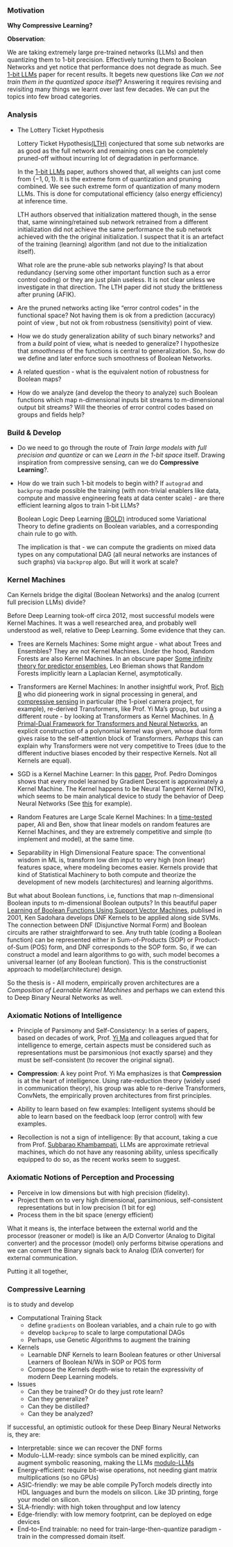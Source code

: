 ### Motivation

**Why Compressive Learning?**


**Observation**:

We are taking extremely large pre-trained networks (LLMs) and then quantizing them to 1-bit precision. Effectively turning them to Boolean Networks and yet notice that performance does not degrade as much. See [1-bit LLMs](https://arxiv.org/abs/2402.17764) paper for recent results. It begets new questions like _Can we not train them in the quantized space itself_? Answering it requires revising and revisiting many things we learnt over last few decades. We can put the topics into few broad categories.


### Analysis

- The Lottery Ticket Hypothesis 

    Lottery Ticket Hypothesis[(LTH)](https://arxiv.org/abs/1803.03635) conjectured that some sub networks are as good as the full network and remaining ones can be completely pruned-off without incurring lot of degradation in performance.

    In the [1-bit LLMs](https://arxiv.org/abs/2402.17764) paper, authors showed that, all weights can just come from $\{ -1,0,1\}$. It is the extreme form of quantization and pruning combined. We see such extreme form of quantization of many modern LLMs. This is done for computational efficiency (also energy efficiency) at inference time.
    
    LTH authors observed that initialization mattered though, in the sense that, same winning/retained sub network retrained from a different initialization did not achieve the same performance the sub network achieved with the the original initialization. I suspect that it is an artefact of the training (learning) algorithm (and not due to the initialization itself).  
    
    What role are the prune-able sub networks playing? Is that about redundancy (serving some other important function such as a error control coding) or they are just plain useless. It is not clear unless we investigate in that direction.  The LTH paper did not study the brittleness after pruning (AFIK). 
    
- Are the pruned networks acting like "error control codes" in the functional space? Not having them is ok from a prediction (accuracy) point of view , but not ok from robustness (sensitivity) point of view.

- How we do study generalization ability of such binary networks? and from a _build_ point of view, what is needed to generalize? I hypothesize that _smoothness_ of the functions is central to generalization. So, how do we define and later enforce such smoothness of Boolean Networks. 

- A related question - what is the equivalent notion of robustness for Boolean maps?

- How do we analyze (and develop the theory to analyze) such Boolean functions which map n-dimensional inputs bit streams to m-dimensional output bit streams? Will the theories of error control codes based on groups and fields help?


### Build & Develop

- Do we need to go through the route of _Train large models with full precision and quantize_ or can we _Learn in the 1-bit space_ itself. Drawing inspiration from compressive sensing, can we do **Compressive Learning**?. 

- How do we train such 1-bit models to begin with? If `autograd` and `backprop` made possible the training (with non-trivial enablers like data, compute and massive engineering feats at data center scale) - are there efficient learning algos to train 1-bit LLMs?

    Boolean Logic Deep Learning [(BOLD)](https://arxiv.org/abs/2405.16339) introduced some Variational Theory to define gradients on Boolean variables, and a corresponding chain rule to go with. 

    The implication is that - we can compute the gradients on mixed data types on any computational DAG (all neural networks are instances of such graphs) via `backprop` algo. But will it work at scale? 

### Kernel Machines

Can Kernels bridge the digital (Boolean Networks) and the analog (current  full precision LLMs) divide? 

Before Deep Learning took-off circa 2012, most successful models were Kernel Machines. It was a well researched area, and probably well understood as well, relative to Deep Learning. Some evidence that they can.


- Trees are Kernels Machines: Some might argue - what about Trees and Ensembles? They are not Kernel Machines. Under the hood, Random Forests are also Kernel Machines. In an obscure paper [Some infinity theory for predictor ensembles](https://www.stat.berkeley.edu/~breiman/some_theory2000.pdf), Leo Brieman shows that Random Forests implicitly learn a Laplacian Kernel, asymptotically. 

- Transformers are Kernel Machines: In another insightful work, Prof. [Rich B](https://richb.rice.edu/) who did pioneering work in signal processing in general, and [compressive sensing](https://dsp.rice.edu/cs/) in particular (the 1-pixel camera project, for example), re-derived Transformers, like Prof. Yi Ma's group, but using a different route - by looking at Transformers as Kernel Machines. In [A Primal-Dual Framework for Transformers and Neural Networks](https://arxiv.org/abs/2406.13781), an explicit construction of a polynomial kernel was given, whose dual form gives raise to the self-attention block of Transformers. _Perhaps_ this can explain why Transformers were not very competitive to Trees (due to the different inductive biases encoded by their respective Kernels. Not all Kernels are equal).

- SGD is a Kernel Machine Learner: In this [paper](https://arxiv.org/abs/2012.00152v1), Prof. Pedro Domingos shows that every model learned by Gradient Descent is approximately a Kernel Machine. The Kernel happens to be Neural Tangent Kernel (NTK), which seems to be main analytical device to study the behavior of Deep Neural Networks (See [this](https://arxiv.org/abs/1806.07572) for example).

- Random Features are Large Scale Kernel Machines: In a [time-tested](https://eecs.berkeley.edu/news/ben-recht-wins-nips-test-time-award/) paper, Ali and Ben, show that linear models on random features are Kernel Machines, and they are extremely competitive and simple (to implement and model), at the same time.

- Separability in High Dimensional Feature space: The conventional wisdom in ML is, transform low dim input to very high (non linear) features space, where modeling becomes easier. Kernels provide that kind of Statistical Machinery to both compute and theorize the development of new models (architectures) and learning algorithms.

But what about Boolean functions, i.e, functions that map n-dimensional Boolean inputs to m-dimensional Boolean outputs? In this beautiful paper [Learning of Boolean Functions Using Support Vector Machines](https://dl.acm.org/doi/abs/10.5555/647719.735941), publised in 2001, Ken Sadohara develops DNF Kernels to be applied along side SVMs. The connection between DNF (Disjunctive Normal Form) and Boolean circuits are rather straightforward to see. Any truth table (coding a Boolean function) can be represented either in Sum-of-Products (SOP) or Product-of-Sum (POS) form, and DNF corresponds to the SOP form. So, if we can construct a model and learn algorithms to go with, such model becomes a universal learner (of any Boolean function). This is the constructionist approach to model(architecture) design.


So the thesis is - All modern, empirically proven architectures are a _Composition of Learnable Kernel Machines_ and perhaps we can extend this to Deep Binary Neural Networks as well. 


### Axiomatic Notions of Intelligence

- Principle of Parsimony and Self-Consistency: In a series of papers, based on decades of work, Prof. [Yi Ma](https://people.eecs.berkeley.edu/~yima/) and colleagues argued that for intelligence to emerge, certain aspects must be considered such as representations must be parsimonious (not exactly sparse) and they must be self-consistent (to recover the original signal). 

- **Compression**: A key point Prof. Yi Ma emphasizes is that **Compression** is at the heart of intelligence. Using rate-reduction theory (widely used in communication theory), his group was able to re-derive Transformers, ConvNets, the empirically proven architectures from first principles. 

- Ability to learn based on few examples: Intelligent systems should be able to learn based on the feedback loop (error control) with few examples. 

- Recollection is not a sign of intelligence: By that account, taking a cue from Prof. [Subbarao Khambampati](https://rakaposhi.eas.asu.edu/), LLMs are approximate retrieval machines, which do not have any reasoning ability, unless specifically equipped to do so, as the recent works seem to suggest.


### Axiomatic Notions of Perception and Processing

- Perceive in low dimensions but with high precision (fidelity).
- Project them on to very high dimensional, parsimonious, self-consistent representations but in low precision (1 bit for eg)
- Process them in the bit space (energy efficient)

What it means is, the interface between the external world and the processor (reasoner or model) is like an A/D Convertor (Analog to Digital converter) and the processor (model) only performs bitwise operations and we can convert the Binary signals back to Analog (D/A converter) for external communication.


Putting it all together, 


### Compressive Learning

is to study and develop

- Computational Training Stack
    - define `gradients` on Boolean variables, and a chain rule to go with
    - develop `backprop` to scale to large computational DAGs
    - Perhaps, use Genetic Algorithms to augment the training

- Kernels
    - Learnable DNF Kernels to learn Boolean features or other Universal Learners of Boolean N/Ws in SOP or POS form
    - Compose the Kernels depth-wise to retain the expressivity of modern Deep Learning models.

- Issues
    - Can they be trained? Or do they just rote learn?
    - Can they generalize?
    - Can they be distilled?
    - Can they be analyzed?

If successful, an optimistic outlook for these Deep Binary Neural Networks is, they are:

- Interpretable: since we can recover the DNF forms
- Modulo-LLM-ready: since symbols can be mined explicitly, can augment symbolic reasoning, making the LLMs [modulo-LLMs](https://arxiv.org/abs/2402.01817)
- Energy-efficient: require bit-wise operations, not needing giant matrix multiplications (so no GPUs)
- ASIC-friendly: we may be able compile PyTorch models directly into HDL languages and burn the models on silicon. Like 3D printing, forge your model on silicon.
- SLA-friendly: with high token throughput and low latency
- Edge-friendly: with low memory footprint, can be deployed on edge devices 
- End-to-End trainable: no need for train-large-then-quantize paradigm - train in the compressed domain itself.